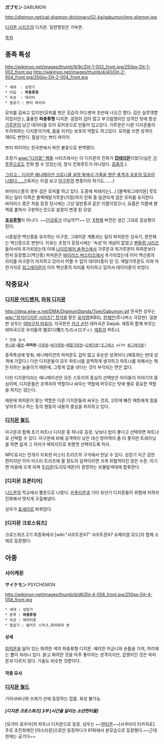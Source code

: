 '''ガブモン''' ''GABUMON''

http://digimon.net/cat-digimon-dictionary/02-ka/gabumon/img-digmon.jpg

[[디지몬 시리즈]]의 디지몬.
일판명칭은 가부몬.

[[목차]]

== 종족 특성 ==
http://wikimon.net/images/thumb/9/9c/Djt-1-002_front.jpg/250px-Djt-1-002_front.jpg http://wikimon.net/images/thumb/4/40/Djt-2-004_front.jpg/250px-Djt-2-004_front.jpg

 * 세대  : 성장기
 * 타입  : '''파충류형'''
 * 속성  : 데이터
 * 필살기 : 쁘티 파이어

모피를 감싸고 있지만(모피를 벗은 모습이 어드벤쳐 초반에 나오긴 했다. 검은 실루엣뿐이었지만.), 훌륭한 '''파충류형''' 디지몬. 굉장이 겁이 많고 부끄럼쟁이인 성격인 탓에 항상 [[가루몬]]이 남긴 데이터를 모아 모피옷으로 만들어 입고있다. 가루몬은 다른 디지몬들이 두려워하는 디지몬이기에, 몸을 지키는 보호의 역할도 하고있다. 모피를 쓰면 성격이 180도 변한다. 필살기는 쁘티 파이어. 


쁘티 파이어는 한국판에서 파란 불꽃으로 번역됐다.

초창기 [[wiwi:"디지몽" 벽돌]] 시리즈에서는 이 디지몬의 진화가 '''[[캅테리몬]]'''이었다(실은 [[가루몬]]으로도 진화 할 수 있었는데, 정식 진화루트가 아니었다. [[흠좀무]].).

[http://images1.wikia.nocookie.net/__cb20100204152504/digimon/images/thumb/7/7f/Gabumon_peltless.png/180px-Gabumon_peltless.png 그리고... 디지몬 애니메이션 크로니클 설정 북에서 가죽을 벗은 충격과 공포의 모습이 나왔다……!](혹자는 이걸 보고 [[아구몬]]의 변종이라 하기도…….)

바이러스종의 경우 검은 모피를 하고 있다. 도중에 퍼래지는(…) [블랙워그레이몬] 루트와는 달리 이쪽은 블랙메탈가루몬(가칭)까지 진화 중 일관되게 검은 모피를 유지한다.
바이러스 종은 처음 등장 당시에는 그냥 일반종과 같은 이름이었으나, 요즘은 이름에 블랙을 붙여서 구분하는것으로 설정이 변경 된 모양.

'''[[포유류]]형'''이 아니다. ~~[[단궁류]]가 아닐까??~~ 단, [[X항체]] 버전은 생긴 그대로 짐승형이 된다.

시종일관 백신종을 유지하는 아구몬, 그레이몬 계통과는 달리 파피몬은 성숙기, 완전체는 백신종으로 변한다. 이유는 초창기 등장시에는 '속성'의 개념이 없었고 [[펜들럼 시리즈]] 들어서야 추가되었는데 이때 [[나이트메어 솔져스]]에서 가루몬과 워가루몬이 파피몬보다 먼저 등장했고(백신종) 파피몬은 [[바이러스 버스터즈]]에서 추가되었는데 이미 백신종의 자리를 아구몬이 차지하고 있어서 어쩔 수 없이 데이터종이 된 것. 메탈가루몬도 이와 마찬가지로 [[워그레이몬]]이 이미 백신종의 자리를 차지하고 있어서 데이터종이 되었다.

== 작중묘사 ==
=== [[디지몬 어드벤처]], [[파워 디지몬]] ===
http://dma.wtw-x.net/DMA/DigimonStands/Toei/Gabumon.gif 
한국판 성우는 [[wiki:"정석(디지몬 시리즈)" 정석]]을 맡은 [[유지영]](KBS), [[한채언]](투니버스 극장판). 일본판 성우는 [[야마구치 마유미]]. 미국판은 [[커크 손턴]] 
테마곡은 Daijob. 매튜와 함께 부르는 테마곡으로 우리들의 멜로디(俺たちのメロディ).
[[매튜]]의 파트너.
 * 진화 순서
 [[푸니몬]]→[[뿔몬]]→'''파피몬'''→[[가루몬]]→[[워가루몬]]→[[메탈가루몬]]→[[오메가몬]]([[조그레스]] with [[워그레이몬]])

종족특성에 맞춰, 애니메이션의 파피몬도 겁이 많고 유순한 성격이다.(매튜와는 반대 성격에 가깝다.) 다만 디지몬들이 모두 파트너를 끔찍하게 생각하고 파트너를 위해서는 뭐든지하는 놈들이기 때문에, 그렇게 겁을 낸다는 것이 부각되는 면은 없다.

다만 디지몬이라는 애니메이션은 모든 스토리의 중심이 선택받은 아이들이 이야기의 중심이며, 디지몬들은 조역자의 역할이나 싸우는 역할에 머무르는 탓에 별로 중요한 역할을 하지는 않는다. 

때문에 파피몬이 맡는 역할은 다른 디지몬들과 싸우는 것과, 고민에 빠진 매튜에게 힘을 넣어주거나 하는 등의 행동이 내용의 중심을 차지하고 있다.

=== [[디지몬 월드]]  ===
아구몬과 함께 초기 파트너 디지몬 중 하나로 등장. 낮보다 밤이 좋다고 선택하면 파트너로 선택할 수 있다. 아구몬에 비해 공격력이 낮은 대신 방어력이 좀 더 좋지만 트레이닝을 하면 쉽게 그 차이가 메워지므로 취향껏 선택하도록 하자.

NPC로서는 안개가 자욱한 미스티 트리즈의 구석에서 만날 수 있다. 성장기 치곤 강한 편이지만 이미 미스티 트리즈에 올 정도의 실력이라면 크게 위협적이진 않은 수준. 이기면 마을에 오게 되며 [[두리몬]](도리모게몬)이 경영하는 보물탐색대에 합류한다.

=== [디지몬 프론티어] ===
[[니드몬]]의 학교에서 뿔몬으로 나왔다. [[카푸리몬]]과 기타 유년기 디지몬들이 위험에 처하자 진화해서 멋지게 구출해냈다.

성우가 [[효세이]]로 바뀌었다.

=== [디지몬 크로스워즈] ===
크로스워즈 2기 최종화에서 [wiki:"샤우트몬X7" 샤우트몬X7 슈페리얼 모드]의 합체 소재로 등장했다. 

== 아종 ==
=== 사이케몬 ===
'''サイケモン''' PSYCHEMON

http://wikimon.net/images/thumb/d/d6/Djt-4-058_front.jpg/250px-Djt-4-058_front.jpg

 * 세대 : 성장기
 * 종족 : '''파충류형'''
 * 속성 : 데이터종
 * 필살기 : 컬러즈 스파크,화려화려 본

==== 상세 ====
[[파피몬]]을 닮아 있는 화려한 색의 파충류형 디지몬. 예리한 어금니와 손톱을 가져, 머리에는 뿔이 자라나 있다. 밝고 화려한 것을 아주 좋아하는 성격이지만, 겁쟁이인 것은 파피몬과 다르지 않다. 기술도 비슷한 것뿐이다. 

==== 작중 묘사 ====

=== [[디지몬 월드]]  ===
기어사바나와 쓰레기 산에 등장하는 잡몹. 육성 불가능. 

===== [디지몬 크로스워즈] 3부 [시간을 달리는 소년헌터들] =====
[모가미 료우마]의 파트너 디지몬으로 등장. 성우는 ~~[[텐타몬]]~~[사쿠라이 타카히로]. 주로 초진화체인 [아스타몬]으로만 등장하다가 61화에서 본모습으로 등장했다.~~근데 현재는 공기다~~
